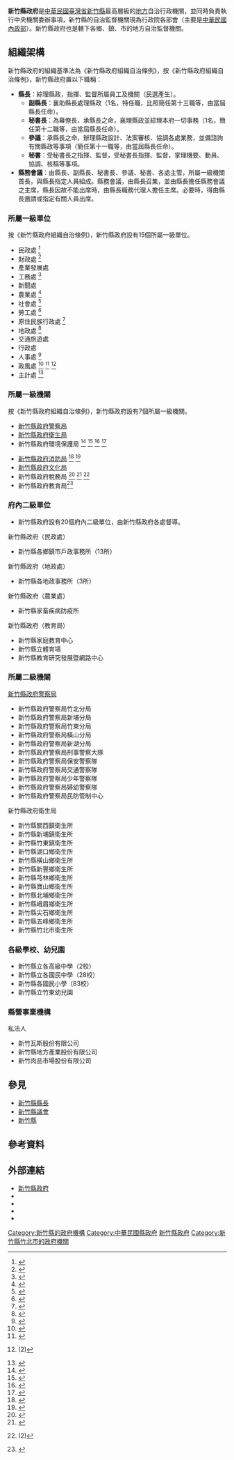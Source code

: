 {{Coord|24.826921|121.012895|dim:1000_source:GoogleMaps|display=title}}
{{主條目消歧義|本條目介紹的是管轄範圍以[[新竹縣|新竹縣]]為主的地方政府；關於1945年至1950年的新竹縣政府，請見[[桃園市政府|桃園市政府]]。}}

{{中華民國政府部門基礎資訊
 |部門名稱       = 新竹縣政府
 |外文名稱       = Hsinchu County Government
 |外文語言       = 英語
 |部門標誌       = Hsinchu County Government LOGO 2016.svg 
 |代表圖像       = 新竹縣政府.JPG
 |代表圖像名稱   = 新竹縣政府大樓
 |首長職銜       = [[新竹縣縣長|縣長]]
 |首長姓名       = [[楊文科|楊文科]]
 |副首長職銜     = 副縣長
 |副首長姓名     = 陳見賢
 |秘書長職銜     = 秘書長
 |秘書長姓名     = 陳季媛
 |內部單位       = 15處
 |附屬機關       = 7個所屬一級機關（24個下屬機關）<br />20個所屬二級機關<br />112所各級學校<br />1所幼兒園
 |任務編組       =
 |成立日期       = 1950年
 |所屬部門       = 
 |授權法源       = [[s:地方制度法|地方制度法]]<br>[[s:新竹縣政府組織自治條例|新竹縣政府組織自治條例]]
 |員額           = 
 |年度預算額     = 
 |地址           = 30210[[新竹縣|新竹縣]][[竹北市|竹北市]]光明六路10號
 |電話           = +886 3 551-8101
 |網站           = [http://www.hsinchu.gov.tw/ 新竹縣政府]
 |備註           = 
 }}

'''新竹縣政府'''是[[中華民國|中華民國]][[臺灣省|臺灣省]][[新竹縣|新竹縣]]最高層級的[[地方政府|地方]]自治行政機關，並同時負責執行中央機關委辦事項，新竹縣的自治監督機關現為行政院各部會（主要是[[中華民國內政部|中華民國內政部]]）。新竹縣政府也是轄下各鄉、鎮、市的地方自治監督機關。

== 組織架構 ==
新竹縣政府的組織基準法為《新竹縣政府組織自治條例》，按《新竹縣政府組織自治條例》，新竹縣政府置以下職稱：
*'''縣長'''：綜理縣政，指揮、監督所屬員工及機關（民選產生）。
**'''副縣長'''：襄助縣長處理縣政（1名，特任職，比照簡任第十三職等，由當屆縣長任命）。
**'''秘書長'''：為幕僚長，承縣長之命，襄理縣政並綜理本府一切事務（1名，簡任第十二職等，由當屆縣長任命）。
**'''參議'''：承縣長之命，辦理縣政設計、法案審核、協調各處業務，並備諮詢有關縣政等事項（簡任第十一職等，由當屆縣長任命）。
**'''秘書'''：受秘書長之指揮、監督，受秘書長指揮、監督，掌理機要、動員、協調、核稿等事項。
*'''縣務會議'''：由縣長、副縣長、秘書長、參議、秘書、各處主管，所屬一級機關首長，與縣長指定人員組成。縣務會議，由縣長召集，並由縣長擔任縣務會議之主席，縣長因故不能出席時，由縣長職務代理人擔任主席。必要時，得由縣長邀請或指定有關人員出席。
===所屬一級單位===
按《新竹縣政府組織自治條例》，新竹縣政府設有15個所屬一級單位。
{{col-begin|width=70%}}
{{col-2}}
* 民政處 <ref>{{facebook|100068049671594|新竹縣政府民政處}}</ref>
* 財政處 <ref>{{facebook|hsinchufinance|新竹縣政府財政處}}</ref>
* 產業發展處
* 工務處 <ref>{{facebook|publicworks.hchg|新竹縣政府工務處}}</ref>
* 新聞處
* 農業處 <ref>{{facebook|104379945179333|新竹縣政府農業處}}</ref>
* 社會處 <ref>{{facebook|104063221884104|竹縣社會處}}</ref>
* 勞工處 <ref>{{facebook|hchglabor|新竹縣政府勞工處}}</ref>
* 原住民族行政處 <ref>{{facebook|100068015797098|新竹縣政府原住民族行政處}}</ref>
* 地政處 <ref>{{youtube|channel=UCol-hysAZWiGtuN0GXa_D1A|新竹縣政府地政處}}</ref>
* 交通旅遊處
* 行政處
* 人事處 <ref>{{facebook|personnel.hsinchu|新竹縣政府人事處}}</ref>
* 政風處 <ref>{{facebook|Hsinchuethics|新竹縣政府政風處}}</ref> <ref>{{youtube|channel=UCLVRAQTIJZxHZGEhVLTA6JQ|新竹縣政府政風處}}</ref> <ref>{{youtube|channel=UCGxLfwB_wIJlb3R__skSq6w|新竹縣政府政風處}}(2)</ref>
* 主計處 <ref>{{facebook|hsinchubas|新竹縣政府主計處}}</ref>

===所屬一級機關===
按《新竹縣政府組織自治條例》，新竹縣政府設有7個所屬一級機關。
{{col-begin|width=100%}}
{{col-2}}
* [[新竹縣政府警察局|新竹縣政府警察局]]
* [[新竹縣政府衛生局|新竹縣政府衛生局]]
* 新竹縣政府環境保護局 <ref>{{facebook|460359517372079|新竹縣政府環境保護局}}</ref> <ref>{{youtube|channel=UCvRw2OdYES4Pw0o4e5qBpYA|新竹縣政府環境保護局}}</ref> <ref>{{youtube|channel=UCJmzO1-nucTmh9FtVfkfvhQ|新竹縣政府環境保護局}}</ref> <ref>{{youtube|channel=UCrAOmlOp6e-tFXIyFJ3YvQA|新竹縣政府環境保護局}}</ref>
{{col-2}}
* [[新竹縣政府消防局|新竹縣政府消防局]] <ref>{{facebook|hsinchufire119|新竹縣政府消防局}}</ref> <ref>{{youtube|channel=UCe45DEmlIBSx7_oomXCoEFQ|新竹縣政府消防局}}</ref>
* [[新竹縣政府文化局|新竹縣政府文化局]]
* 新竹縣政府稅務局 <ref>{{facebook|chutax|新竹縣政府稅務局}}</ref> <ref>{{youtube|user=sunshinemiko|新竹縣政府稅務局}}</ref> <ref>{{youtube|channel=UCteRBhGMT-62tg98aJwZgUw|新竹縣政府稅務局}}(2)</ref> 
* 新竹縣政府教育局<ref>{{facebook|doe.hcc|新竹縣政府教育局}}</ref> 
{{col-end}}

===府內二級單位===
* 新竹縣政府設有20個府內二級單位，由新竹縣政府各處督導。
{{col-begin}}
{{col-2}}
; 新竹縣政府（民政處）
* 新竹縣各鄉鎮市戶政事務所（13所）
; 新竹縣政府（地政處）
* 新竹縣各地政事務所（3所）
{{col-2}}
; 新竹縣政府（農業處）
* 新竹縣家畜疾病防疫所
; 新竹縣政府（教育局）
* 新竹縣家庭教育中心
* 新竹縣立體育場
* 新竹縣教育研究發展暨網路中心
{{col-end}}

=== 所屬二級機關 ===
{{col-begin}}
{{col-2}}
; [[新竹縣政府警察局|新竹縣政府警察局]]
* 新竹縣政府警察局竹北分局
* 新竹縣政府警察局新埔分局
* 新竹縣政府警察局竹東分局
* 新竹縣政府警察局橫山分局
* 新竹縣政府警察局新湖分局
* 新竹縣政府警察局刑事警察大隊
* 新竹縣政府警察局保安警察隊
* 新竹縣政府警察局交通警察隊
* 新竹縣政府警察局少年警察隊
* 新竹縣政府警察局婦幼警察隊
* 新竹縣政府警察局民防管制中心
{{col-2}}
; 新竹縣政府衛生局
* 新竹縣關西鎮衛生所
* 新竹縣新埔鎮衛生所
* 新竹縣竹東鎮衛生所
* 新竹縣湖口鄉衛生所
* 新竹縣橫山鄉衛生所
* 新竹縣新豐鄉衛生所
* 新竹縣芎林鄉衛生所
* 新竹縣寶山鄉衛生所
* 新竹縣北埔鄉衛生所
* 新竹縣峨眉鄉衛生所
* 新竹縣尖石鄉衛生所
* 新竹縣五峰鄉衛生所
* 新竹縣竹北市衛生所
{{col-end}}

{{Col-begin|width=100%}}  
{{Col-2}}

=== 各級學校、幼兒園 ===
* 新竹縣立各高級中學（2校）
* 新竹縣立各國民中學（28校）
* 新竹縣各國民小學（83校）
* 新竹縣立竹東幼兒園
{{Col-2}}

=== 縣營事業機構 ===
;私法人
* 新竹瓦斯股份有限公司
* 新竹縣地方產業股份有限公司
* 新竹肉品市場股份有限公司
{{Col-end}}

== 參見 ==
* [[新竹縣縣長|新竹縣縣長]]
* [[新竹縣議會|新竹縣議會]]
* [[新竹縣|新竹縣]]

== 參考資料 ==
{{reflist|3}}

== 外部連結 ==
*[http://www.hsinchu.gov.tw/ 新竹縣政府] {{Wayback|url=http://www.hsinchu.gov.tw/ |date=20210309050613 }}{{zh-tw}}{{en}}
*{{facebook|ccchchg|新竹縣ing}}{{zh-tw}}
*{{facebook|hc035586905|新竹縣政府社區公共托育家園}}{{zh-tw}}
*{{youtube|user=hchg100|新竹縣政府}}{{zh-tw}}
*{{youtube|channel=UCCvT5eGYU8VlorpjFApEkdw|新竹縣政府休閒農業網}}{{zh-tw}}

{{中華民國地方政府}}
{{中華民國各直轄市及縣市首長列表}}

[[Category:新竹縣的政府機構|Category:新竹縣的政府機構]]
[[Category:中華民國縣政府|Category:中華民國縣政府]]
[[Category:新竹縣政府|]]
[[Category:新竹縣竹北市的政府機關|Category:新竹縣竹北市的政府機關]]